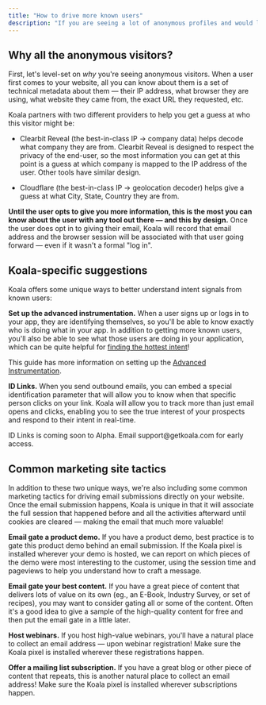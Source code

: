```yaml
---
title: "How to drive more known users"
description: "If you are seeing a lot of anonymous profiles and would like to drive more known usage, this is the guide for you!"
---
```


## Why all the anonymous visitors?
First, let's level-set on *why* you're seeing anonymous visitors. When a user first comes to your website, all you can know about them is a set of technical metadata about them — their IP address, what browser they are using, what website they came from, the exact URL they requested, etc.

Koala partners with two different providers to help you get a guess at who this visitor might be:

* Clearbit Reveal (the best-in-class IP -> company data) helps decode what company they are from. Clearbit Reveal is designed to respect the privacy of the end-user, so the most information you can get at this point is a guess at which company is mapped to the IP address of the user. Other tools have similar design.

* Cloudflare (the best-in-class IP -> geolocation decoder) helps give a guess at what City, State, Country they are from.

**Until the user opts to give you more information, this is the most you can know about the user with any tool out there — and this by design.** Once the user does opt in to giving their email, Koala will record that email address and the browser session will be associated with that user going forward — even if it wasn't a formal "log in".

## Koala-specific suggestions
Koala offers some unique ways to better understand intent signals from known users:

**Set up the advanced instrumentation.** When a user signs up or logs in to your app, they are identifying themselves, so you'll be able to know exactly who is doing what in your app. In addition to getting more known users, you'll also be able to see what those users are doing in your application, which can be quite helpful for <a href="/docs/admin-guides/find-the-hottest-intent">finding the hottest intent</a>!

<Note>
	This guide has more information on setting up the 
	<a href="/admin-guides/advanced-instrumentation">Advanced Instrumentation</a>.
</Note>

**ID Links.** When you send outbound emails, you can embed a special identification parameter that will allow you to know when that specific person clicks on your link. Koala will allow you to track more than just email opens and clicks, enabling you to see the true interest of your prospects and respond to their intent in real-time.

<Note>
    ID Links is coming soon to Alpha. Email support@getkoala.com for early access.
</Note>

## Common marketing site tactics

In addition to these two unique ways, we're also including some common marketing tactics for driving email submissions directly on your website. Once the email submission happens, Koala is unique in that it will associate the full session that happened before and all the activities afterward until cookies are cleared — making the email that much more valuable!

**Email gate a product demo.** If you have a product demo, best practice is to gate this product demo behind an email submission. If the Koala pixel is installed wherever your demo is hosted, we can report on which pieces of the demo were most interesting to the customer, using the session time and pageviews to help you understand how to craft a message. 

**Email gate your best content.** If you have a great piece of content that delivers lots of value on its own (eg., an E-Book, Industry Survey, or set of recipes), you may want to consider gating all or some of the content. Often it's a good idea to give a sample of the high-quality content for free and then put the email gate in a little later.

**Host webinars.** If you host high-value webinars, you'll have a natural place to collect an email address — upon webinar registration! Make sure the Koala pixel is installed wherever these registrations happen.

**Offer a mailing list subscription.** If you have a great blog or other piece of content that repeats, this is another natural place to collect an email address! Make sure the Koala pixel is installed wherever subscriptions happen.

